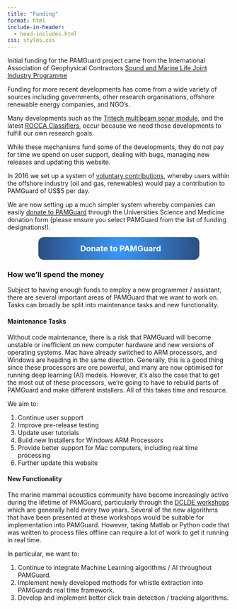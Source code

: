 ```yaml
---
title: "Funding"
format: html
include-in-header:
  - head-includes.html
css: styles.css
---
```


Initial funding for the PAMGuard project came from the International Association of Geophysical Contractors [Sound and Marine Life Joint Industry Programme](https://www.soundandmarinelife.org/)

Funding for more recent developments has come from a wide variety of sources including governments, other research organisations, offshore renewable energy companies, and NGO's.

Many developments such as the [Tritech multibeam sonar module](./plugins/tritech.qmd), and the latest [ROCCA Classifiers](./rocca/rocca.qmd), occur because we need those developments to fulfill our own research goals.

While these mechanisms fund some of the developments, they do not pay for time we spend on user support, dealing with bugs, managing new releases and updating this website.

In 2016 we set up a system of [voluntary contributions](voluntary.qmd), whereby users within the offshore industry (oil and gas, renewables) would pay a contribution to PAMGuard of US\$5 per day.

We are now setting up a much simpler system whereby companies can easily [donate to PAMGuard](https://www.st-andrews.ac.uk/development/pamguard/) through the Universities Science and Medicine donation form (please ensure you select PAMGuard from the list of funding designations!).

<center><a href="https://www.st-andrews.ac.uk/development/pamguard/" class="btn btn-primary btn-sm" role="button" data-toggle="tooltip" title="Help support PAMGuard with a charitable donation" 
        style="background: radial-gradient(circle, #3a99ffff, #2B4E80 ); /* Gradient from blue to purple */
        border: none;
        color: white;
        padding: 15px 32px;
        text-align: center;
        text-decoration: none;
        display: inline-block;
        font-size: 18px;
        font-weight: bold;
        border-radius: 12px;
        width: 300px; /* Set a fixed width */" 
        target="donate"> <i class="fas fa-donate" style="margin-right: 8px;"></i>Donate to PAMGuard</a></center>

### How we'll spend the money

Subject to having enough funds to employ a new programmer / assistant, there are several important areas of PAMGuard that we want to work on. Tasks can broadly be split into maintenance tasks and new functionality.

#### Maintenance Tasks

Without code maintenance, there is a risk that PAMGuard will become unstable or inefficient on new computer hardware and new versions of operating systems. Mac have already switched to ARM processors, and Windows are heading in the same direction. Generally, this is a good thing since these processors are ore powerful, and many are now optimised for running deep learning (AI) models. However, it's also the case that to get the most out of these processors, we're going to have to rebuild parts of PAMGuard and make different installers. All of this takes time and resource.

We aim to:

1.  Continue user support
2.  Improve pre-release testing
3.  Update user tutorials
4.  Build new Installers for Windows ARM Processors
5.  Provide better support for Mac computers, including real time processing
6.  Further update this website

#### New Functionality

The marine mammal acoustics community have become increasingly active during the lifetime of PAMGuard, particularly through the [DCLDE workshops](https://dclde2024.com/previous/) which are generally held every two years. Several of the new algorithms that have been presented at these workshops would be suitable for implementation into PAMGuard. However, taking Matlab or Python code that was written to process files offline can require a lot of work to get it running in real time.

In particular, we want to:

1.  Continue to integrate Machine Learning algorithms / AI throughout PAMGuard.
2.  Implement newly developed methods for whistle extraction into PAMGuards real time framework.
3.  Develop and implement better click train detection / tracking algorithms.
